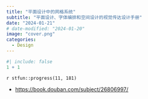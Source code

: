 ```yaml
---
title: "平面设计中的网格系统"
subtitle: "平面设计、字体编排和空间设计的视觉传达设计手册"
date: "2024-01-21"
# date-modified: "2024-01-20"
image: "cover.png"
categories: 
  - Design
---
```


```r
#| include: false
1 + 1
```

::: {.callout-note title='Progress'}
`r stfun::progress(11, 181)`

<!-- 读后感：[读《管理行为》](https://shitao5.org/posts/glxw/)。 -->
:::

::: {.callout-tip title="Learning Source"}
- <https://book.douban.com/subject/26806997/>
:::

